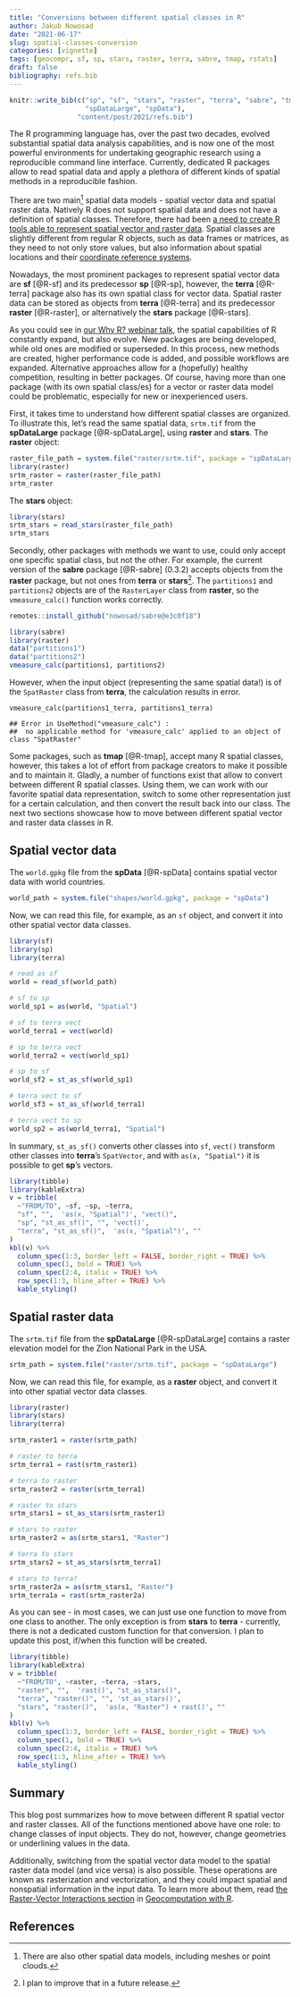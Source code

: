 ```yaml
---
title: "Conversions between different spatial classes in R"
author: Jakub Nowosad
date: "2021-06-17"
slug: spatial-classes-conversion
categories: [vignette]
tags: [geocompr, sf, sp, stars, raster, terra, sabre, tmap, rstats]
draft: false
bibliography: refs.bib
---
```


```r
knitr::write_bib(c("sp", "sf", "stars", "raster", "terra", "sabre", "tmap", 
                   "spDataLarge", "spData"), 
                 "content/post/2021/refs.bib")
```

The R programming language has, over the past two decades, evolved substantial spatial data analysis capabilities, and is now one of the most powerful environments for undertaking geographic research using a reproducible command line interface.
Currently, dedicated R packages allow to read spatial data and apply a plethora of different kinds of spatial methods in a reproducible fashion.

There are two main^[There are also other spatial data models, including meshes or point clouds.] spatial data models - spatial vector data and spatial raster data.
Natively R does not support spatial data and does not have a definition of spatial classes.
Therefore, there had been [a need to create R tools able to represent spatial vector and raster data ](https://geocompr.robinlovelace.net/intro.html#the-history-of-r-spatial).
Spatial classes are slightly different from regular R objects, such as data frames or matrices, as they need to not only store values, but also information about spatial locations and their [coordinate reference systems](https://geocompr.robinlovelace.net/spatial-class.html#crs-intro).

Nowadays, the most prominent packages to represent spatial vector data are **sf** [@R-sf] and its predecessor **sp** [@R-sp], however, the **terra** [@R-terra] package also has its own spatial class for vector data.
Spatial raster data can be stored as objects from **terra** [@R-terra] and its predecessor **raster** [@R-raster], or alternatively the **stars** package [@R-stars].

As you could see in [our Why R? webinar talk](/post/2020/whyr_webinar004/), the spatial capabilities of R constantly expand, but also evolve.
New packages are being developed, while old ones are modified or superseded.
In this process, new methods are created, higher performance code is added, and possible workflows are expanded.
Alternative approaches allow for a (hopefully) healthy competition, resulting in better packages.
Of course, having more than one package (with its own spatial class/es) for a vector or raster data model could be problematic, especially for new or inexperienced users.

First, it takes time to understand how different spatial classes are organized.
To illustrate this, let's read the same spatial data, `srtm.tif` from the **spDataLarge** package [@R-spDataLarge], using **raster** and **stars**.
The **raster** object:

```r
raster_file_path = system.file("raster/srtm.tif", package = "spDataLarge")
library(raster)
srtm_raster = raster(raster_file_path)
srtm_raster
```

The **stars** object:

```r
library(stars)
srtm_stars = read_stars(raster_file_path)
srtm_stars
```

Secondly, other packages with methods we want to use, could only accept one specific spatial class, but not the other.
For example, the current version of the **sabre** package [@R-sabre] (0.3.2) accepts objects from the **raster** package, but not ones from **terra** or **stars**^[I plan to improve that in a future release.].
The `partitions1` and `partitions2` objects are of the `RasterLayer` class from **raster**, so the `vmeasure_calc()` function works correctly.

```r
remotes::install_github("nowosad/sabre@e3c0f18")
```

```r
library(sabre)
library(raster)
data("partitions1")
data("partitions2")
vmeasure_calc(partitions1, partitions2)
```

However, when the input object (representing the same spatial data!) is of the `SpatRaster` class from **terra**, the calculation results in error.

```
vmeasure_calc(partitions1_terra, partitions1_terra)
```

```
## Error in UseMethod("vmeasure_calc") : 
##  no applicable method for 'vmeasure_calc' applied to an object of class "SpatRaster"
```

Some packages, such as **tmap** [@R-tmap], accept many R spatial classes, however, this takes a lot of effort from package creators to make it possible and to maintain it.
Gladly, a number of functions exist that allow to convert between different R spatial classes.
Using them, we can work with our favorite spatial data representation, switch to some other representation just for a certain calculation, and then convert the result back into our class.
The next two sections showcase how to move between different spatial vector and raster data classes in R.

## Spatial vector data

The `world.gpkg` file from the **spData** [@R-spData] contains spatial vector data with world countries.

```r
world_path = system.file("shapes/world.gpkg", package = "spData")
```

Now, we can read this file, for example, as an `sf` object, and convert it into other spatial vector data classes.

```r
library(sf)
library(sp)
library(terra)

# read as sf
world = read_sf(world_path)

# sf to sp
world_sp1 = as(world, "Spatial")

# sf to terra vect
world_terra1 = vect(world)

# sp to terra vect
world_terra2 = vect(world_sp1)

# sp to sf
world_sf2 = st_as_sf(world_sp1)

# terra vect to sf
world_sf3 = st_as_sf(world_terra1)

# terra vect to sp
world_sp2 = as(world_terra1, "Spatial")
```

In summary, `st_as_sf()` converts other classes into `sf`, `vect()` transform other classes into **terra**'s `SpatVector`, and with `as(x, "Spatial")` it is possible to get **sp**'s vectors.

```r
library(tibble)
library(kableExtra)
v = tribble(
  ~"FROM/TO", ~sf, ~sp, ~terra,
  "sf", "",  'as(x, "Spatial")', "vect()",
  "sp", "st_as_sf()", "", 'vect()',
  "terra", "st_as_sf()",  'as(x, "Spatial")', ""
)
kbl(v) %>% 
  column_spec(1:3, border_left = FALSE, border_right = TRUE) %>%
  column_spec(1, bold = TRUE) %>% 
  column_spec(2:4, italic = TRUE) %>% 
  row_spec(1:3, hline_after = TRUE) %>% 
  kable_styling()
```

## Spatial raster data

The `srtm.tif` file from the **spDataLarge** [@R-spDataLarge] contains a raster elevation model for the Zion National Park in the USA.

```r
srtm_path = system.file("raster/srtm.tif", package = "spDataLarge")
```

Now, we can read this file, for example, as a **raster** object, and convert it into other spatial vector data classes.

```r
library(raster)
library(stars)
library(terra)

srtm_raster1 = raster(srtm_path)

# raster to terra
srtm_terra1 = rast(srtm_raster1)

# terra to raster
srtm_raster2 = raster(srtm_terra1)

# raster to stars
srtm_stars1 = st_as_stars(srtm_raster1)

# stars to raster
srtm_raster2 = as(srtm_stars1, "Raster")

# terra to stars
srtm_stars2 = st_as_stars(srtm_terra1)

# stars to terra?
srtm_raster2a = as(srtm_stars1, "Raster")
srtm_terra1a = rast(srtm_raster2a)
```

As you can see - in most cases, we can just use one function to move from one class to another.
The only exception is from **stars** to **terra** - currently, there is not a dedicated custom function for that conversion. 
I plan to update this post, if/when this function will be created.

```r
library(tibble)
library(kableExtra)
v = tribble(
  ~"FROM/TO", ~raster, ~terra, ~stars,
  "raster", "",  'rast()', "st_as_stars()",
  "terra", "raster()", "", 'st_as_stars()',
  "stars", "raster()",  'as(x, "Raster") + rast()', ""
)
kbl(v) %>% 
  column_spec(1:3, border_left = FALSE, border_right = TRUE) %>%
  column_spec(1, bold = TRUE) %>% 
  column_spec(2:4, italic = TRUE) %>% 
  row_spec(1:3, hline_after = TRUE) %>% 
  kable_styling()
```

## Summary

This blog post summarizes how to move between different R spatial vector and raster classes.
All of the functions mentioned above have one role: to change classes of input objects. 
They do not, however, change geometries or underlining values in the data.

Additionally, switching from the spatial vector data model to the spatial raster data model (and vice versa) is also possible. 
These operations are known as rasterization and vectorization, and they could impact spatial and nonspatial information in the input data.
To learn more about them, read [the Raster-Vector Interactions section](https://geocompr.robinlovelace.net/geometric-operations.html#raster-vector) in [Geocomputation with R](https://geocompr.robinlovelace.net/).

## References